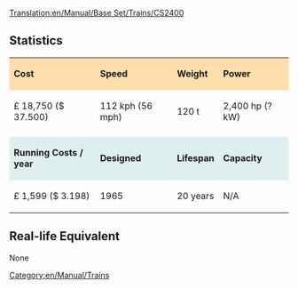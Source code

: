 [[Translation:en/Manual/Base Set/Trains/CS2400]]
==Statistics==

{| cellspacing="3" align="center"

|style="background:#ffdead;"| '''Cost'''
|style="background:#ffdead;"| '''Speed'''
|style="background:#ffdead;"| '''Weight'''
|style="background:#ffdead;"| '''Power'''
|-
| £ 18,750 ($ 37.500)
| 112 kph (56 mph)
| 120 t
| 2,400 hp (? kW)
|-
|style="background:white;"colspan='4'| 
|-
|style="background:#dfefef;"|'''Running Costs / year'''
|style="background:#dfefef;"|'''Designed'''
|style="background:#dfefef;"|'''Lifespan'''
|style="background:#dfefef;"|'''Capacity'''
|-
| £ 1,599 ($ 3.198)
| 1965
| 20 years
| N/A
|}

==Real-life Equivalent==
None

[[Category:en/Manual/Trains]]
